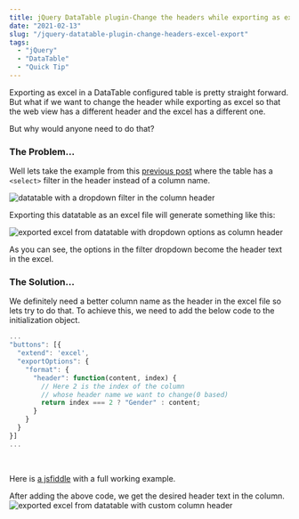 ```yaml
---
title: jQuery DataTable plugin-Change the headers while exporting as excel
date: "2021-02-13"
slug: "/jquery-datatable-plugin-change-headers-excel-export"
tags:
  - "jQuery"
  - "DataTable"
  - "Quick Tip"
---
```


Exporting as excel in a DataTable configured table is pretty straight forward. But what if we want to change the header while exporting as excel so that the web view has a different header and the excel has a different one.

But why would anyone need to do that? 

### The Problem...
Well lets take the example from this [previous post](/jquery-datatable-plugin-add-dropdown-search-filter-header) where the table has a `<select>` filter in the header instead of a column name. 

<img src="/datatable-export-custom-headers-1.jpg" class="output-screenshots" alt="datatable with a dropdown filter in the column header" />

Exporting this datatable as an excel file will generate something like this:

<img src="/datatable-export-custom-headers-2.jpg" class="output-screenshots" alt="exported excel from datatable with dropdown options as column header" />

As you can see, the options in the filter dropdown become the header text in the excel.

### The Solution...
We definitely need a better column name as the header in the excel file so lets try to do that. To achieve this, we need to add the below code to the initialization object.

```js
...
"buttons": [{
  "extend": 'excel',
  "exportOptions": {
    "format": {
      "header": function(content, index) {
        // Here 2 is the index of the column 
        // whose header name we want to change(0 based)
        return index === 2 ? "Gender" : content;
      }
    }
  }
}]
...
```
<br/>
<p>
Here is <a href="https://jsfiddle.net/saurabhmisra87/hL6xw1sk/18/" target="_blank">a jsfiddle</a> with a full working example.
</p>

After adding the above code, we get the desired header text in the column.
<img src="/datatable-export-custom-headers-3.jpg" class="output-screenshots" alt="exported excel from datatable with custom column header" />